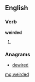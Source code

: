 ==English==
===Verb===
'''weirded'''
# {{past of|[[weird]]}}

===Anagrams===
* [[dewired#English|dewired]]

[[mg:weirded]]